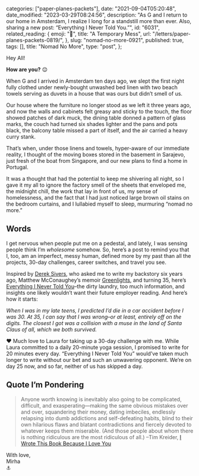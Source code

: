 
  categories: ["paper-planes-packets"],
  date: "2021-09-04T05:20:48",
  date_modified: "2023-03-29T08:24:56",
  description:
    "As G and I return to our home in Amsterdam, I realize I long for a standstill more than ever. Also, sharing a new post: “Everything I Never Told You.”",
  id: "6031",
  related_reading: {
    emoji: "🍂",
    title: "A Temporary Mess",
    url: "/letters/paper-planes-packets-0819/",
  },
  slug: "nomad-no-more-0921",
  published: true,
  tags: [],
  title: "Nomad No More",
  type: "post",
};


Hey All!

**How are you?** 😌

When G and I arrived in Amsterdam ten days ago, we slept the first night fully clothed under newly-bought unwashed bed linen with two beach towels serving as duvets in a house that was ours but didn’t smell of us.

Our house where the furniture no longer stood as we left it three years ago, and now the walls and cabinets felt greasy and sticky to the touch, the floor showed patches of dark muck, the dining table donned a pattern of glass marks, the couch had turned six shades lighter and the pans and pots black, the balcony table missed a part of itself, and the air carried a heavy curry stank.

That’s when, under those linens and towels, hyper-aware of our immediate reality, I thought of the moving boxes stored in the basement in Sarajevo, just fresh of the boat from Singapore, and our new plans to find a home in Portugal.

It was a thought that had the potential to keep me shivering all night, so I gave it my all to ignore the factory smell of the sheets that enveloped me, the midnight chill, the work that lay in front of us, my sense of homelessness, and the fact that I had just noticed large brown oil stains on the bedroom curtains, and I lullabied myself to sleep, murmuring “nomad no more.”

## Words

I get nervous when people put me on a pedestal, and lately, I was sensing people think I’m _wholesome_ somehow. So, here’s a post to remind you that I, too, am an imperfect, messy human, defined more by my past than all the projects, 30-day challenges, career switches, and travel you see.

Inspired by [Derek Sivers](https://sive.rs/), who asked me to write my backstory six years ago, Matthew McConaughey’s memoir [Greenlights](https://www.amazon.com/Greenlights/dp/B08DYFBB92/), and turning 35, here’s [Everything I Never Told You](/posts/everything-i-never-told-you/)–the dirty laundry, too much information, and insights one likely wouldn’t want their future employer reading. And here’s how it starts:

_When I was in my late teens, I predicted I’d die in a car accident before I was 30. At 35, I can say that I was wrong–or at least, entirely off on the digits. The closest I got was a collision with a muse in the land of Santa Claus of all, which we both survived._

❤️ Much love to Laura for taking up a 30-day challenge with me. While Laura committed to a daily 20-minute yoga session, I promised to write for 20 minutes every day. “Everything I Never Told You” would’ve taken much longer to write without our bet and such an unwavering opponent. We’re on day 25 now, and so far, neither of us has skipped a day.

## Quote I’m Pondering

> Anyone worth knowing is inevitably also going to be complicated, difficult, and exasperating—making the same obvious mistakes over and over, squandering their money, dating imbeciles, endlessly relapsing into dumb addictions and self-defeating habits, blind to their own hilarious flaws and blatant contradictions and fiercely devoted to whatever keeps them miserable. (And those people about whom there is nothing ridiculous are the most ridiculous of all.) –Tim Kreider, [I Wrote This Book Because I Love You](https://www.amazon.com/Wrote-This-Book-Because-Love-ebook/dp/B01CO34KMO/)

With love,\
Mirha\
⚓️
